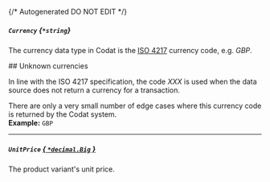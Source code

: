 {/* Autogenerated DO NOT EDIT  */}
##### `Currency` *{`*string`}*
The currency data type in Codat is the [ISO 4217](https://en.wikipedia.org/wiki/ISO_4217) currency code, e.g. _GBP_.

\#\# Unknown currencies

In line with the ISO 4217 specification, the code _XXX_ is used when the data source does not return a currency for a transaction. 

There are only a very small number of edge cases where this currency code is returned by the Codat system.
<br/>
**Example:** `GBP`

---
##### `UnitPrice` [*{ `*decimal.Big` }*](https://pkg.go.dev/github.com/ericlagergren/decimal#Big)
The product variant's unit price.


